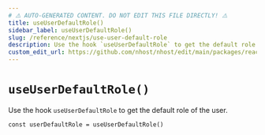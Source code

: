 ```yaml
---
# ⚠️ AUTO-GENERATED CONTENT. DO NOT EDIT THIS FILE DIRECTLY! ⚠️
title: useUserDefaultRole()
sidebar_label: useUserDefaultRole()
slug: /reference/nextjs/use-user-default-role
description: Use the hook `useUserDefaultRole` to get the default role of the user.
custom_edit_url: https://github.com/nhost/nhost/edit/main/packages/react/src/hooks/user.ts#L295
---
```


# `useUserDefaultRole()`

Use the hook `useUserDefaultRole` to get the default role of the user.

```tsx
const userDefaultRole = useUserDefaultRole()
```
